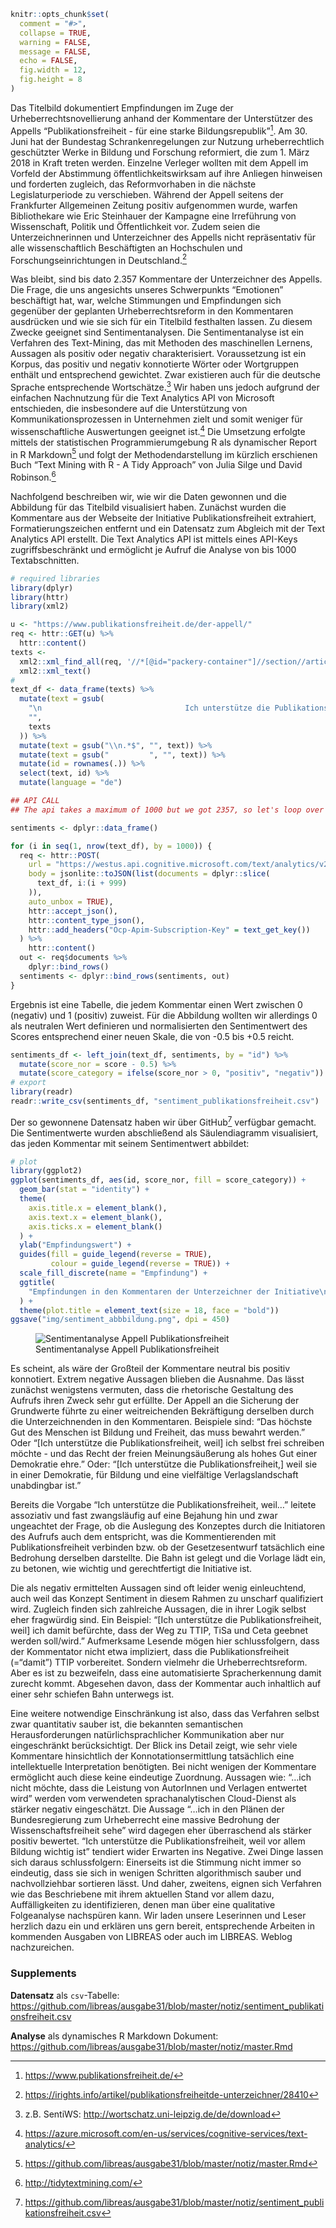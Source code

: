 ```r
knitr::opts_chunk$set(
  comment = "#>",
  collapse = TRUE,
  warning = FALSE,
  message = FALSE,
  echo = FALSE,
  fig.width = 12,
  fig.height = 8
)
```

Das Titelbild dokumentiert Empfindungen im Zuge der Urheberrechtsnovellierung anhand der Kommentare der Unterstützer des Appells "Publikationsfreiheit - für eine starke Bildungsrepublik"[^1]. Am 30. Juni hat der Bundestag Schrankenregelungen zur Nutzung urheberrechtlich geschützter Werke in Bildung und Forschung reformiert, die zum 1. März 2018 in Kraft treten werden. Einzelne Verleger wollten mit dem Appell im Vorfeld der Abstimmung öffentlichkeitswirksam auf ihre Anliegen hinweisen und forderten zugleich, das Reformvorhaben in die nächste Legislaturperiode zu verschieben. Während der Appell seitens der Frankfurter Allgemeinen Zeitung positiv aufgenommen wurde, warfen Bibliothekare wie Eric Steinhauer der Kampagne eine Irreführung von Wissenschaft, Politik und Öffentlichkeit vor. Zudem seien die Unterzeichnerinnen und Unterzeichner des Appells nicht repräsentativ für alle wissenschaftlich Beschäftigten an Hochschulen und Forschungseinrichtungen in Deutschland.[^2]

Was bleibt, sind bis dato 2.357 Kommentare der Unterzeichner des Appells. Die Frage, die uns angesichts unseres Schwerpunkts "Emotionen " beschäftigt hat, war, welche Stimmungen und Empfindungen sich gegenüber der geplanten Urheberrechtsreform in den Kommentaren ausdrücken und wie sie sich für ein Titelbild festhalten lassen. Zu diesem Zwecke geeignet sind Sentimentanalysen. Die Sentimentanalyse ist ein Verfahren des Text-Mining, das mit Methoden des maschinellen Lernens, Aussagen als positiv oder negativ charakterisiert. Voraussetzung ist ein Korpus, das positiv und negativ konnotierte Wörter oder Wortgruppen enthält und entsprechend gewichtet. Zwar existieren auch für die deutsche Sprache entsprechende Wortschätze.[^3] Wir haben uns jedoch aufgrund der einfachen Nachnutzung für die Text Analytics API von Microsoft entschieden, die insbesondere auf die Unterstützung von Kommunikationsprozessen in Unternehmen zielt und somit weniger für wissenschaftliche Auswertungen geeignet ist.[^4] Die Umsetzung erfolgte mittels der statistischen Programmierumgebung R als dynamischer Report in R Markdown[^6] und folgt der Methodendarstellung im kürzlich erschienen Buch "Text Mining with R - A Tidy Approach" von Julia Silge und David Robinson.[^5]

Nachfolgend beschreiben wir, wie wir die Daten gewonnen und die Abbildung für das Titelbild visualisiert haben. Zunächst wurden die Kommentare aus der Webseite der Initiative Publikationsfreiheit extrahiert, Formatierungszeichen entfernt und ein Datensatz zum Abgleich mit der Text Analytics API erstellt. Die Text Analytics API ist mittels eines API-Keys zugriffsbeschränkt und ermöglicht je Aufruf die Analyse von bis 1000 Textabschnitten.

```r
# required libraries
library(dplyr)
library(httr)
library(xml2)

u <- "https://www.publikationsfreiheit.de/der-appell/"
req <- httr::GET(u) %>%
  httr::content()
texts <-
  xml2::xml_find_all(req, '//*[@id="packery-container"]//section//article') %>%
  xml2::xml_text()
#
text_df <- data_frame(texts) %>%
  mutate(text = gsub(
    "\n                                Ich unterstütze die Publikationsfreiheit, weil ...\n",
    "",
    texts
  )) %>%
  mutate(text = gsub("\\n.*$", "", text)) %>%
  mutate(text = gsub("         ", "", text)) %>%
  mutate(id = rownames(.)) %>%
  select(text, id) %>%
  mutate(language = "de")
```

```r
## API CALL
## The api takes a maximum of 1000 but we got 2357, so let's loop over the data

sentiments <- dplyr::data_frame()

for (i in seq(1, nrow(text_df), by = 1000)) {
  req <- httr::POST(
    url = "https://westus.api.cognitive.microsoft.com/text/analytics/v2.0/sentiment",
    body = jsonlite::toJSON(list(documents = dplyr::slice(
      text_df, i:(i + 999)
    )),
    auto_unbox = TRUE),
    httr::accept_json(),
    httr::content_type_json(),
    httr::add_headers("Ocp-Apim-Subscription-Key" = text_get_key())
  ) %>%
    httr::content()
  out <- req$documents %>%
    dplyr::bind_rows()
  sentiments <- dplyr::bind_rows(sentiments, out)
}
```

Ergebnis ist eine Tabelle, die jedem Kommentar einen Wert zwischen 0 (negativ) und  1 (positiv) zuweist. Für die Abbildung wollten wir allerdings 0 als neutralen Wert definieren und normalisierten den Sentimentwert des Scores entsprechend einer neuen Skale, die von -0.5 bis +0.5 reicht.


```r
sentiments_df <- left_join(text_df, sentiments, by = "id") %>%
  mutate(score_nor = score - 0.5) %>%
  mutate(score_category = ifelse(score_nor > 0, "positiv", "negativ"))
# export
library(readr)
readr::write_csv(sentiments_df, "sentiment_publikationsfreiheit.csv")
```

Der so gewonnene Datensatz haben wir über GitHub[^7] verfügbar gemacht. Die Sentimentwerte wurden abschließend als Säulendiagramm visualisiert, das jeden Kommentar mit seinem Sentimentwert abbildet:

```r
# plot
library(ggplot2)
ggplot(sentiments_df, aes(id, score_nor, fill = score_category)) +
  geom_bar(stat = "identity") +
  theme(
    axis.title.x = element_blank(),
    axis.text.x = element_blank(),
    axis.ticks.x = element_blank()
  ) +
  ylab("Empfindungswert") +
  guides(fill = guide_legend(reverse = TRUE),
         colour = guide_legend(reverse = TRUE)) +
  scale_fill_discrete(name = "Empfindung") +
  ggtitle(
    "Empfindungen in den Kommentaren der Unterzeichner der Initiative\nPublikationsfreiheit für bessere Bildung"
  ) +
  theme(plot.title = element_text(size = 18, face = "bold"))
ggsave("img/sentiment_abbbildung.png", dpi = 450)
```

![Sentimentanalyse Appell Publikationsfreiheit](img/sentiment_abbbildung.png)

Es scheint, als wäre der Großteil der Kommentare neutral bis positiv konnotiert. Extrem negative Aussagen blieben die Ausnahme.  Das lässt zunächst wenigstens vermuten, dass die rhetorische Gestaltung des Aufrufs ihren Zweck sehr gut erfüllte. Der Appell an die Sicherung der Grundwerte führte zu einer weitreichenden Bekräftigung derselben durch die Unterzeichnenden in den Kommentaren.  Beispiele sind: "Das höchste Gut des Menschen ist Bildung und Freiheit, das muss bewahrt werden.” Oder  "[Ich unterstütze die Publikationsfreiheit, weil] ich selbst frei schreiben möchte - und das Recht der freien Meinungsäußerung als hohes Gut einer Demokratie ehre.” Oder: "[Ich unterstütze die Publikationsfreiheit,] weil sie in einer Demokratie, für Bildung und eine vielfältige Verlagslandschaft unabdingbar ist." 

Bereits die Vorgabe "Ich unterstütze die Publikationsfreiheit, weil..." leitete assoziativ und fast zwangsläufig auf eine Bejahung hin und zwar ungeachtet der Frage, ob die Auslegung des Konzeptes durch die Initiatoren des Aufrufs auch dem entspricht, was die Kommentierenden mit Publikationsfreiheit verbinden bzw. ob der Gesetzesentwurf tatsächlich eine Bedrohung derselben darstellte. Die Bahn ist gelegt und die Vorlage lädt ein, zu betonen, wie wichtig und gerechtfertigt die Initiative ist.

Die als negativ ermittelten Aussagen sind oft leider wenig einleuchtend, auch weil das Konzept Sentiment in diesem Rahmen zu unscharf qualifiziert wird. Zugleich finden sich zahlreiche Aussagen, die in ihrer Logik selbst eher fragwürdig sind. Ein Beispiel: "[Ich unterstütze die Publikationsfreiheit, weil] ich damit befürchte, dass der Weg zu TTIP, TiSa und Ceta geebnet werden soll/wird." Aufmerksame Lesende mögen hier schlussfolgern, dass der Kommentator nicht etwa impliziert, dass die Publikationsfreiheit (="damit") TTIP vorbereitet. Sondern vielmehr die Urheberrechtsreform. Aber es ist zu bezweifeln, dass eine automatisierte Spracherkennung damit zurecht kommt. Abgesehen davon, dass der Kommentar auch inhaltlich auf einer sehr schiefen Bahn unterwegs ist.

Eine weitere notwendige Einschränkung ist also, dass das Verfahren selbst zwar quantitativ sauber ist, die bekannten semantischen Herausforderungen natürlichsprachlicher Kommunikation aber nur eingeschränkt berücksichtigt. Der Blick ins Detail zeigt, wie sehr viele Kommentare hinsichtlich der Konnotationsermittlung tatsächlich eine intellektuelle Interpretation benötigten. Bei nicht wenigen der Kommentare ermöglicht auch diese keine eindeutige Zuordnung. Aussagen wie: "...ich nicht möchte, dass die Leistung von AutorInnen und Verlagen entwertet wird" werden vom verwendeten sprachanalytischen Cloud-Dienst als stärker negativ eingeschätzt.  Die Aussage "...ich in den Plänen der Bundesregierung zum Urheberrecht eine massive Bedrohung der Wissenschaftsfreiheit sehe" wird dagegen eher überraschend als stärker positiv bewertet. "Ich unterstütze die Publikationsfreiheit, weil vor allem Bildung wichtig ist" tendiert wider Erwarten ins Negative.  Zwei Dinge lassen sich daraus schlussfolgern: Einerseits ist die Stimmung nicht immer so eindeutig, dass sie sich in wenigen Schritten algorithmisch sauber und nachvollziehbar sortieren lässt. Und daher, zweitens, eignen sich Verfahren wie das Beschriebene mit ihrem aktuellen Stand vor allem dazu, Auffälligkeiten zu identifizieren, denen man über eine qualitative Folgeanalyse nachspüren kann. Wir laden unsere Leserinnen und Leser herzlich dazu ein und erklären uns gern bereit, entsprechende Arbeiten in kommenden Ausgaben von LIBREAS oder auch im LIBREAS. Weblog nachzureichen.

### Supplements

**Datensatz** als `csv`-Tabelle: <https://github.com/libreas/ausgabe31/blob/master/notiz/sentiment_publikationsfreiheit.csv>

**Analyse** als dynamisches R Markdown Dokument: <https://github.com/libreas/ausgabe31/blob/master/notiz/master.Rmd>

[^1]: <https://www.publikationsfreiheit.de/>

[^2]: <https://irights.info/artikel/publikationsfreiheitde-unterzeichner/28410>

[^3]: z.B. SentiWS: <http://wortschatz.uni-leipzig.de/de/download>

[^4]: <https://azure.microsoft.com/en-us/services/cognitive-services/text-analytics/>

[^5]: <http://tidytextmining.com/>

[^6]: [https://github.com/libreas/ausgabe31/blob/master/notiz/master.Rmd](https://github.com/libreas/ausgabe31/blob/master/notiz/master.Rmd)

[^7]: <https://github.com/libreas/ausgabe31/blob/master/notiz/sentiment_publikationsfreiheit.csv>
